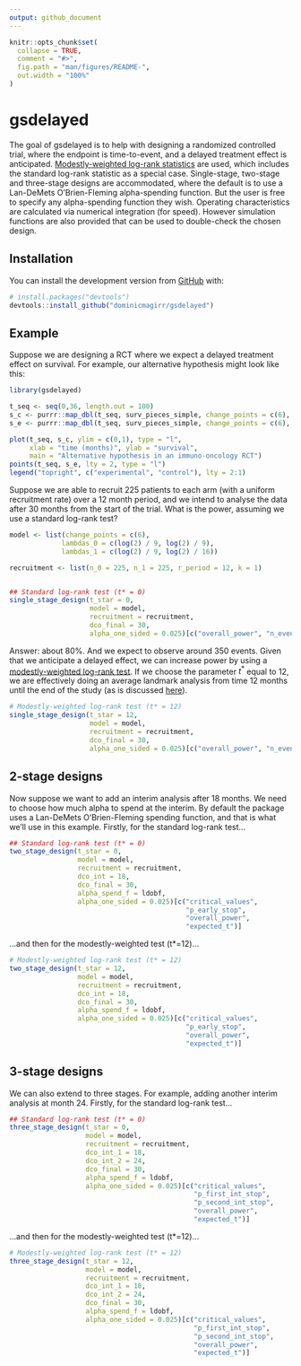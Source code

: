 ```yaml
---
output: github_document
---
```


<!-- README.md is generated from README.Rmd. Please edit that file -->

```r
knitr::opts_chunk$set(
  collapse = TRUE,
  comment = "#>",
  fig.path = "man/figures/README-",
  out.width = "100%"
)
```

# gsdelayed

<!-- badges: start -->
<!-- badges: end -->

The goal of gsdelayed is to help with designing a randomized controlled trial, where the endpoint is time-to-event, and a delayed treatment effect is anticipated. [Modestly-weighted log-rank statistics](https://onlinelibrary.wiley.com/doi/full/10.1002/sim.8186) are used, which includes the standard log-rank statistic as a special case. Single-stage, two-stage and three-stage designs are accommodated, where the default is to use a Lan-DeMets O'Brien-Fleming alpha-spending function. But the user is free to specify any alpha-spending function they wish. Operating characteristics are calculated via numerical integration (for speed). However simulation functions are also provided that can be used to double-check the chosen design.

## Installation

You can install the development version from [GitHub](https://github.com/) with:

``` r
# install.packages("devtools")
devtools::install_github("dominicmagirr/gsdelayed")
```
## Example

Suppose we are designing a RCT where we expect a delayed treatment effect on survival. For example, our alternative hypothesis might look like this:

```r
library(gsdelayed)

t_seq <- seq(0,36, length.out = 100)
s_c <- purrr::map_dbl(t_seq, surv_pieces_simple, change_points = c(6), lambdas = log(2) / c(9, 9))
s_e <- purrr::map_dbl(t_seq, surv_pieces_simple, change_points = c(6), lambdas = log(2) / c(9, 16))

plot(t_seq, s_c, ylim = c(0,1), type = "l", 
     xlab = "time (months)", ylab = "survival",
     main = "Alternative hypothesis in an immuno-oncology RCT")
points(t_seq, s_e, lty = 2, type = "l")
legend("topright", c("experimental", "control"), lty = 2:1)
```

Suppose we are able to recruit 225 patients to each arm (with a uniform recruitment rate) over a 12 month period, and we intend to analyse the data after 30 months from the start of the trial. What is the power, assuming we use a standard log-rank test?

```r
model <- list(change_points = c(6),
             lambdas_0 = c(log(2) / 9, log(2) / 9),
             lambdas_1 = c(log(2) / 9, log(2) / 16))

recruitment <- list(n_0 = 225, n_1 = 225, r_period = 12, k = 1)


## Standard log-rank test (t* = 0)
single_stage_design(t_star = 0,
                    model = model,
                    recruitment = recruitment,
                    dco_final = 30,
                    alpha_one_sided = 0.025)[c("overall_power", "n_events")]
```

Answer: about 80%. And we expect to observe around 350 events. Given that we anticipate a delayed effect, we can increase power by using a [modestly-weighted log-rank test](https://onlinelibrary.wiley.com/doi/full/10.1002/sim.8186). If we choose the parameter $t^*$ equal to 12, we are effectively doing an average landmark analysis from time 12 months until the end of the study (as is discussed [here](https://arxiv.org/abs/2007.04767)).


```r
# Modestly-weighted log-rank test (t* = 12)
single_stage_design(t_star = 12,
                    model = model,
                    recruitment = recruitment,
                    dco_final = 30,
                    alpha_one_sided = 0.025)[c("overall_power", "n_events")]
```


## 2-stage designs

Now suppose we want to add an interim analysis after 18 months. We need to choose how much alpha to spend at the interim. By default the package uses a Lan-DeMets O'Brien-Fleming spending function, and that is what we'll use in this example. Firstly, for the standard log-rank test...


```r
## Standard log-rank test (t* = 0)
two_stage_design(t_star = 0,
                 model = model,
                 recruitment = recruitment,
                 dco_int = 18,
                 dco_final = 30,
                 alpha_spend_f = ldobf,
                 alpha_one_sided = 0.025)[c("critical_values",
                                            "p_early_stop",
                                            "overall_power",
                                            "expected_t")]
```


...and then for the modestly-weighted test (t*=12)...

```r
# Modestly-weighted log-rank test (t* = 12)
two_stage_design(t_star = 12,
                 model = model,
                 recruitment = recruitment,
                 dco_int = 18,
                 dco_final = 30,
                 alpha_spend_f = ldobf,
                 alpha_one_sided = 0.025)[c("critical_values",
                                            "p_early_stop",
                                            "overall_power",
                                            "expected_t")]
```


## 3-stage designs

We can also extend to three stages. For example, adding another interim analysis at month 24. Firstly, for the standard log-rank test...


```r
## Standard log-rank test (t* = 0)
three_stage_design(t_star = 0,
                   model = model,
                   recruitment = recruitment,
                   dco_int_1 = 18,
                   dco_int_2 = 24,
                   dco_final = 30,
                   alpha_spend_f = ldobf,
                   alpha_one_sided = 0.025)[c("critical_values",
                                              "p_first_int_stop",
                                              "p_second_int_stop",
                                              "overall_power",
                                              "expected_t")]
```


...and then for the modestly-weighted test (t*=12)...

```r
# Modestly-weighted log-rank test (t* = 12)
three_stage_design(t_star = 12,
                   model = model,
                   recruitment = recruitment,
                   dco_int_1 = 18,
                   dco_int_2 = 24,
                   dco_final = 30,
                   alpha_spend_f = ldobf,
                   alpha_one_sided = 0.025)[c("critical_values",
                                              "p_first_int_stop",
                                              "p_second_int_stop",
                                              "overall_power",
                                              "expected_t")]
```
